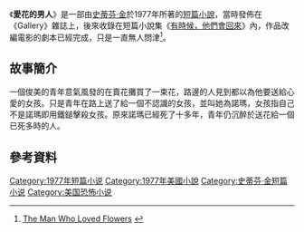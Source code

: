 {{infobox Book | 
| name            = 
愛花的男人|  title_orig    = '''''The Man Who Loved Flowers'''''
|image =
|   image_caption =
| author        = [[史蒂芬·金|史蒂芬·金]]
| country         = {{USA}}
| language        = [[英文|英文]]
| series          = 
|  genre         = [[短篇小說|短篇小說]]
|   release_date  = 1977年
}}
《'''愛花的男人'''》是一部由[[史蒂芬·金|史蒂芬·金]]於1977年所著的[[短篇小說|短篇小說]]，當時發佈在《Gallery》雜誌上，後來收錄在短篇小說集《[[有時候，他們會回來|有時候，他們會回來]]》內，作品改編電影的劇本已經完成，只是一直無人問津<ref>[http://brickerdown.com/man-who-loved-flowers/ The Man Who Loved Flowers] {{Wayback|url=http://brickerdown.com/man-who-loved-flowers/ |date=20141017040209 }}</ref>。
==故事簡介==
一個俊美的青年意氣風發的在賣花攤買了一束花，路邊的人見到都以為他要送給心愛的女孩。只是青年在路上送了給一個不認識的女孩，並叫她為諾瑪，女孩指自己不是諾瑪即用鐵鎚擊殺女孩。原來諾瑪已經死了十多年，青年仍沉醉於送花給一個已死多時的人。
==參考資料==
{{reflist}}

{{有時候，他們會回來}}
{{史蒂芬·金}}
{{小說小作品}}

[[Category:1977年短篇小说|Category:1977年短篇小说]]
[[Category:1977年美國小說|Category:1977年美國小說]]
[[Category:史蒂芬·金短篇小说|Category:史蒂芬·金短篇小说]]
[[Category:美国恐怖小说|Category:美国恐怖小说]]